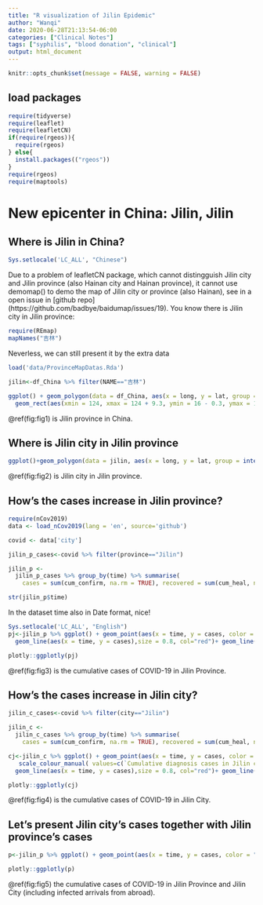 ```yaml
---
title: "R visualization of Jilin Epidemic"
author: "Wanqi"
date: 2020-06-28T21:13:54-06:00
categories: ["Clinical Notes"]
tags: ["syphilis", "blood donation", "clinical"]
output: html_document
---
```


```r
knitr::opts_chunk$set(message = FALSE, warning = FALSE)
```

## load packages
```r
require(tidyverse) 
require(leaflet)
require(leafletCN) 
if(require(rgeos)){
  require(rgeos)
} else{
  install.packages(("rgeos"))
}
require(rgeos)
require(maptools)
```


# New epicenter in China: Jilin, Jilin
## Where is Jilin in China? 
```r
Sys.setlocale('LC_ALL', "Chinese")
```


Due to a problem of leafletCN package, which cannot distingguish Jilin city and Jilin province (also Hainan city and Hainan province), it cannot use demomap() to demo the map of Jilin city or province (also Hainan), see in a open issue in [github repo] (https://github.com/badbye/baidumap/issues/19). You know there is Jilin city in Jilin province:
```r
require(REmap)
mapNames("吉林")
```


Neverless, we can still present it by the extra data


```r
load('data/ProvinceMapDatas.Rda')
```


```r
jilin<-df_China %>% filter(NAME=="吉林") 
```

 
```r
ggplot() + geom_polygon(data = df_China, aes(x = long, y = lat, group = interaction(class, group)), colour = "white", fill="seagreen1") + geom_polygon(data = jilin, aes(x = long, y = lat, group = interaction(class, group)), fill = "pink") + geom_text(aes(x=126.57, y= 43.87), label="Jilin")+
  geom_rect(aes(xmin = 124, xmax = 124 + 9.3, ymin = 16 - 0.3, ymax = 16 + 9), fill = NA, colour = "black", size = 0.25) + geom_line(data = df_NanHaiLine, aes(x = long, y = lat, group = ID), colour = "grey40", size = 1) + coord_map() + ylim(14, 54) + theme(axis.title = element_blank(), axis.text = element_blank(), axis.ticks = element_blank(), panel.background = element_blank(), legend.position = c(0.85, 0.4), legend.title = element_blank(), legend.background = element_blank(), plot.title = element_text(hjust = 0.5,size = 16, face = "bold", color = "black"))
```

 \@ref(fig:fig1) is Jilin province in China.

## Where is Jilin city in Jilin province
```r
ggplot()+geom_polygon(data = jilin, aes(x = long, y = lat, group = interaction(class, group)), fill = "pink")+ geom_point(aes(x=126.57, y= 43.87), pch=17)+geom_text(aes(x=126.57, y= 43.67), label="Jilin City")+ geom_text(aes(x=129.3, y= 41.7), label="Jilin Province") + theme(axis.title = element_blank(), axis.text = element_blank(), axis.ticks = element_blank(), panel.background = element_blank(), legend.position = c(0.85, 0.4), legend.title = element_blank(), legend.background = element_blank(), plot.title = element_text(hjust = 0.5,size = 16, face = "bold", color = "black"))
```

 \@ref(fig:fig2) is Jilin city in Jilin province.


## How's the cases increase in Jilin province?
```r
require(nCov2019)
data <- load_nCov2019(lang = 'en', source='github')
```

```r
covid <- data['city']
```

```r
jilin_p_cases<-covid %>% filter(province=="Jilin") 
```

```r
jilin_p <-
  jilin_p_cases %>% group_by(time) %>% summarise(
    cases = sum(cum_confirm, na.rm = TRUE), recovered = sum(cum_heal, na.rm = TRUE)) 
```

```r
str(jilin_p$time)
```

In the dataset time also in Date format, nice!

```r
Sys.setlocale('LC_ALL', "English")
pj<-jilin_p %>% ggplot() + geom_point(aes(x = time, y = cases, color = "Cumulative diagnosis cases in Jilin province")) + geom_point(aes(x = time, y = recovered, color = "Cumulative recovered cases in Jilin province")) + labs(y = "Cases",x="Date", color = "Legend") + scale_colour_manual( values=c(`Cumulative diagnosis cases in Jilin city` = "red", `Cumulative recovered cases in Jilin city` = "blue"))+
  geom_line(aes(x = time, y = cases),size = 0.8, col="red")+ geom_line(aes(x = time, y = recovered),size = 0.8, col="blue")
```

```r
plotly::ggplotly(pj)
```

 \@ref(fig:fig3) is the cumulative cases of COVID-19 in Jilin Province. 

## How's the cases increase in Jilin city?
```r
jilin_c_cases<-covid %>% filter(city=="Jilin") 
```

```r
jilin_c <-
  jilin_c_cases %>% group_by(time) %>% summarise(
    cases = sum(cum_confirm, na.rm = TRUE), recovered = sum(cum_heal, na.rm = TRUE)) 
```

```r
cj<-jilin_c %>% ggplot() + geom_point(aes(x = time, y = cases, color = "Cumulative diagnosis cases in Jilin city"), size=0.8) + geom_point(aes(x = time, y = recovered, color = "Cumulative recovered cases in Jilin city"), size=0.8) + labs(y = "Cases",x="Date", color = "Legend")+
   scale_colour_manual( values=c(`Cumulative diagnosis cases in Jilin city` = "red", `Cumulative recovered cases in Jilin city` = "blue"))+
  geom_line(aes(x = time, y = cases),size = 0.8, col="red")+ geom_line(aes(x = time, y = recovered),size = 0.8, col="blue")
```

```r
plotly::ggplotly(cj)
```

 \@ref(fig:fig4) is the cumulative cases of COVID-19 in Jilin City. 

## Let's present Jilin city's cases together with Jilin province's cases

```r
p<-jilin_p %>% ggplot() + geom_point(aes(x = time, y = cases, color = "Cumulative diagnosis cases in Jilin province"), size=0.8) + geom_point(aes(x = time, y = recovered, color = "Cumulative recovered cases in Jilin province"), size=0.8) + geom_point(data=jilin_c, aes(x = time, y = cases, color = "Cumulative diagnosis cases in Jilin city"), size=0.8) + geom_point(data=jilin_c,aes(x = time, y = recovered, color = "Cumulative recovered cases in Jilin city"), size=0.8)+labs(y = "Cases",x="Date", color = "Legend") + scale_colour_manual( values=c(`Cumulative diagnosis cases in Jilin city` = "pink", `Cumulative recovered cases in Jilin city` = "seagreen1", `Cumulative diagnosis cases in Jilin province` = "red", `Cumulative recovered cases in Jilin province`="green")) 
```

```r
plotly::ggplotly(p)
```

 \@ref(fig:fig5) the cumulative cases of COVID-19 in Jilin Province and Jilin City (including infected arrivals from abroad).

